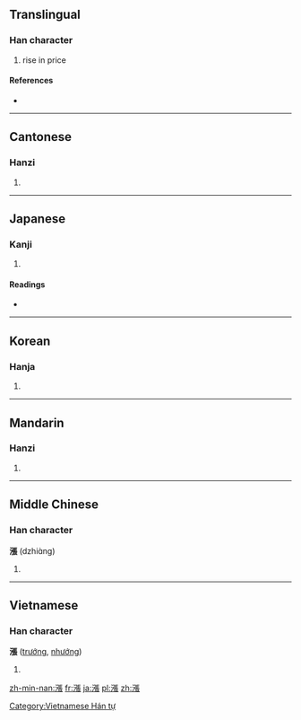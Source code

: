 {{also|涨}}
==Translingual==

===Han character===
{{Han char|rn=85|rad=水|as=11|sn=14|four=3113<sub>2</sub>|canj=水弓尸女 (ENSV)}}

# rise in price

====References====
* {{Han ref|kx=0647.080|dkj=18173|dj=1057.070|hdz=31733.020|uh=6F32|ud=28466|bh=BAA6|bd=47782}}

----

==Cantonese==

===Hanzi===
{{yue-hanzi|jyut=|y=jeung2, jeung3|sim=涨}}

# {{defn|lang=yue|sort=水11}}

----

==Japanese==

===Kanji===
{{ja-kanji|grade=|rs=水11}}

# {{defn|lang=ja|sort=水11}}

====Readings====
* {{ja-readings|on=[[ちょう]] (chō)|kun=[[みなぎる]] (minagiru)}}

----

==Korean==

===Hanja===
{{ko-hanja|hangeul=창|eumhun=|rv=chang|mr=ch'ang|y=chang}}

# {{defn|lang=ko|sort=水11}}

----

==Mandarin==

===Hanzi===
{{cmn-hanzi|sim=涨|pin=[[zhāng]] ([[zhang1]]), [[zhǎng]] ([[zhang3]]), [[zhàng]] ([[zhang4]])|wg=chang<sup>1</sup>, chang<sup>3</sup>, chang<sup>4</sup>}}

# {{defn|lang=cmn|sort=水11}}

----

==Middle Chinese==

===Han character===
'''漲''' (dzhiɑ̀ng)<!--note: the vowel "ɑ" is an IPA symbol and, thus, is different from the vowel "a"-->

# {{defn|lang=zhx-mid}}

----

==Vietnamese==

===Han character===
'''漲''' ([[trướng]], [[nhướng]])

# {{defn|lang=vi}}

[[Category:Vietnamese Hán tự]]

[[zh-min-nan:漲]]
[[fr:漲]]
[[ja:漲]]
[[pl:漲]]
[[zh:漲]]